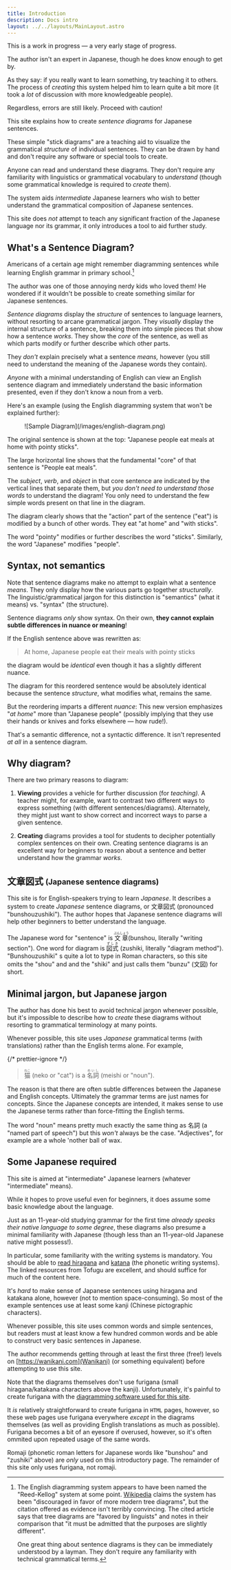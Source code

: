 ```yaml
---
title: Introduction
description: Docs intro
layout: ../../layouts/MainLayout.astro
---
```



<Admonition title="Warning!">
This is a work in progress — a very early stage of progress.

The author isn't an expert in Japanese, though he does know enough to get by.

As they say: if you really want to learn something, try teaching it to others.
The process of _creating_ this system helped him to learn quite a bit more (it
took a _lot_ of discussion with more knowledgeable people).

Regardless, errors are still likely. Proceed with caution!

</Admonition>

This site explains how to create _sentence diagrams_ for Japanese sentences.

These simple "stick diagrams" are a teaching aid to visualize the grammatical
_structure_ of individual sentences. They can be drawn by hand and don't require
any software or special tools to create.

Anyone can read and understand these diagrams. They don't require any
familiarity with linguistics or grammatical vocabulary to _understand_ (though
some grammatical knowledge is required to _create_ them).

The system aids _intermediate_ Japanese learners who wish to better understand
the grammatical composition of Japanese sentences.

This site does _not_ attempt to teach any significant fraction of the Japanese language
nor its grammar, it only introduces a tool to aid further study.

## What's a Sentence Diagram?

Americans of a certain age might remember diagramming sentences while learning
English grammar in primary school.[^1]

[^1]:
    The English diagramming system appears to have been named the "Reed-Kellog"
    system at some point.
    [Wikipedia](https://en.wikipedia.org/wiki/Sentence_diagram) claims the
    system has been "discouraged in favor of more modern tree diagrams", but the
    citation offered as evidence isn't terribly convincing. The cited article
    says that tree diagrams are "favored by linguists" and notes in their
    comparison that "it must be admitted that the purposes are slightly
    different".

    One great thing about sentence diagrams is they can be immediately
    understood by a layman. They don't require any familiarity with technical
    grammatical terms.

The author was one of those annoying nerdy kids who loved them! He wondered if
it wouldn't be possible to create something similar for Japanese sentences.

_Sentence diagrams_ display the _structure_ of sentences to language
learners, without resorting to arcane grammatical jargon. They _visually_
display the internal structure of a sentence, breaking them into simple pieces
that show how a sentence _works_. They show the _core_ of the sentence, as
well as which parts modify or further describe which other parts.

They _don't_ explain precisely what a sentence _means,_ however (you still need
to understand the meaning of the Japanese words they contain).

_Anyone_ with a minimal understanding of English can view an English sentence
diagram and immediately understand the basic information presented, even if they
don't know a noun from a verb.

Here's an example (using the English diagramming system that won't be explained
further):

<Figure figId="english-diagram" caption="Sample English sentence diagram">
  ![Sample Diagram](/images/english-diagram.png)
</Figure>

The original sentence is shown at the top: "Japanese people eat meals at home
with pointy sticks".

The large horizontal line shows that the fundamental "core" of that sentence is
"People eat meals".

The _subject_, _verb_, and _object_ in that core sentence are indicated by the
vertical lines that separate them, but _you don't need to understand those words_ to
understand the diagram! You only need to understand the few simple words present
on that line in the diagram.

The diagram clearly shows that the "action" part of the sentence ("eat") is
modified by a bunch of other words. They eat "at home" and "with sticks".

The word "pointy" modifies or further describes the word "sticks". Similarly,
the word "Japanese" modifies "people".

## Syntax, not semantics

Note that sentence diagrams make no attempt to explain what a sentence _means_.
They only display how the various parts go together _structurally_. The linguistic/grammatical
jargon for this distinction is "semantics" (what it means) vs. "syntax" (the
structure).

Sentence diagrams _only_ show syntax. On their own, **they cannot explain subtle
differences in nuance or meaning**!

If the English sentence above was rewritten as:

> At home, Japanese people eat their meals with pointy sticks

the diagram would be _identical_ even though it has a slightly different nuance.

The diagram for this reordered sentence would be absolutely identical
because the sentence _structure_, what modifies what, remains the same.

But the reordering imparts a different _nuance_: This new version emphasizes
"_at home_" more than "Japanese people" (possibly implying that they use their
hands or knives and forks elsewhere &mdash; how rude!).

That's a semantic difference, not a syntactic difference. It isn't represented
_at all_ in a sentence diagram.

## Why diagram?

There are two primary reasons to diagram:

1. **Viewing** provides a vehicle for further discussion (for _teaching)._ A
   teacher might, for example, want to contrast two different ways to express
   something (with different sentences/diagrams). Alternately, they might just want to
   show correct and incorrect ways to parse a given sentence.

2. **Creating** diagrams provides a tool for students to decipher potentially complex
   sentences on their own. Creating sentence diagrams is an excellent way for
   beginners to reason about a sentence and better understand how the grammar
   _works_.

## 文章図式 <small>(Japanese sentence diagrams)</small>

This site is for English-speakers trying to learn _Japanese_. It describes a
system to create _Japanese_ sentence diagrams, or 文章図式 (pronounced
"bunshouzushiki"). The author hopes that Japanese sentence diagrams will help
other beginners to better understand the language.

The Japanese word for "sentence" is <ruby>文章<rp>(</rp><rt>ぶんしょう </rt><rp>)</rp></ruby> (bunshou, literally "writing section"). One word for diagram is <ruby>図式<rp>(</rp><rt>ずしき</rt><rp>)</rp></ruby>
(zushiki, literally "diagram method"). "Bunshouzushiki" s quite a lot to
type in Roman characters, so this site omits the "shou" and and the "shiki" and just
calls them "bunzu" (文図) for short.

## Minimal jargon, but Japanese jargon

The author has done his best to avoid technical jargon whenever possible, but it's impossible to
describe how to _create_ these diagrams without resorting to grammatical terminology at
many points.

Whenever possible, this site uses _Japanese_ grammatical terms (with translations)
rather than the English terms alone. For example,

{/* prettier-ignore */}
> <ruby>猫<rp>(</rp><rt>ねこ</rt><rp>)</rp></ruby> (neko or "cat") is a <ruby>名詞<rp>(</rp><rt>めいし</rt><rp>)</rp></ruby>
(meishi or "noun").

The reason is that there are often subtle differences between the Japanese and
English concepts. Ultimately the grammar terms are just names for concepts.
Since the Japanese concepts are intended, it makes sense to use the Japanese
terms rather than force-fitting the English terms.

The word "noun" means pretty much exactly the same thing as 名詞 (a "named part of
speech") but this _won't_ always be the case. "Adjectives", for example are a
whole 'nother ball of wax.

## Some Japanese required

This site is aimed at "intermediate" Japanese learners (whatever "intermediate"
means).

While it hopes to prove useful even for beginners, it does assume some basic knowledge about
the language.

Just as an 11-year-old studying grammar for the first time _already speaks their
native language to some degree_, these diagrams also presume a minimal familiarity
with Japanese (though less than an 11-year-old Japanese native might possess!).

In particular, some familiarity with the writing systems is mandatory. You
should be able to [read
hiragana](https://www.tofugu.com/japanese/learn-hiragana-book-pdf/) and
[katana](https://www.tofugu.com/japanese/learn-katakana-book-pdf/) (the phonetic
writing systems). The linked
resources from Tofugu are excellent, and should suffice for much of the content
here.

It's _hard_ to make sense of Japanese sentences using hiragana and katakana
alone, however (not to mention space-consuming). So most of the example
sentences use at least some kanji (Chinese pictographic characters).

Whenever possible, this site uses common words and simple sentences, but readers
must at least know a few hundred common words and be able to construct very
basic sentences in Japanese.

The author recommends getting through at least the first three (free!) levels on
[https://wanikani.com](Wanikani) (or something equivalent) before attempting to
use this site.

Note that the diagrams themselves don't use furigana (small hiragana/katakana
characters above the kanji). Unfortunately, it's painful to create furigana
with the [diagramming software used for this site](https://figma.com).

It _is_ relatively straightforward to create furigana in `HTML` pages, however,
so these web pages use furigana everywhere _except_ in the diagrams themselves
(as well as providing English translations as much as possible). Furigana
becomes a bit of an eyesore if overused, however, so it's often ommited upon
repeated usage of the same words.

Romaji (phonetic roman letters for Japanese words like "bunshou" and
"zushiki" above) are _only_ used on this introductory page. The remainder of
this site only uses furigana, not romaji.
